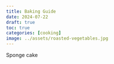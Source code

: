 ```yaml
---
title: Baking Guide
date: 2024-07-22
draft: true
toc: true
categories: [cooking]
image: ../assets/roasted-vegetables.jpg
---
```



Sponge cake
